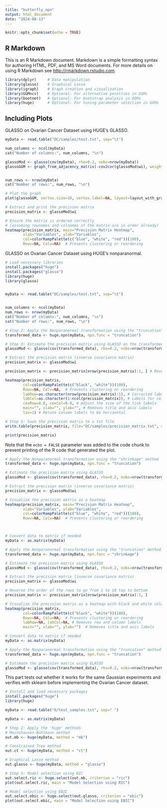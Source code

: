 ```yaml
---
title: "butterfly_npn"
output: html_document
date: "2024-08-13"
---
```


```r
knitr::opts_chunk$set(echo = TRUE)
```

## R Markdown

This is an R Markdown document. Markdown is a simple formatting syntax for authoring HTML, PDF, and MS Word documents. For more details on using R Markdown see <http://rmarkdown.rstudio.com>.

```r

library(dplyr)     # Data manipulation
library(glasso)    # Graphical Lasso
library(igraph)    # Graph creation and visualization
library(GGMncv)    # Optional: For alternative penalties in GGMs
library(bootnet)   # Optional: For bootstrap analysis in GGMs
library(huge)      # Optional: For tuning parameter selection in GGMs

```

## Including Plots

GLASSO on Ovarian Cancer Dataset using HUGE's GLASSO.

```r
myData <- read.table("OC/samples/test.txt", sep="\t")

num_columns <- ncol(myData)
cat("Number of columns:", num_columns, "\n")

glassoMod <- glasso(cov(myData), rho=0.2, nobs=nrow(myData))
glassoGGM <- graph_from_adjacency_matrix(-cov2cor(glassoMod$wi), weighted=TRUE, diag=FALSE, mode="undirected")


num_rows <- nrow(myData)
cat("Number of rows:", num_rows, "\n")

# Plot the graph
plot(glassoGGM, vertex.size=10, vertex.label=NA, layout=layout_with_graphopt)

# Extract and print the precision matrix
precision_matrix <- glassoMod$wi

# Ensure the matrix is ordered correctly
# (assuming rownames and colnames of the matrix are in order already)
heatmap(precision_matrix, main="Precision Matrix Heatmap", 
        xlab="Variables", ylab="Variables", 
        col=colorRampPalette(c("blue", "white", "red"))(100),
        Rowv=NA, Colv=NA)  # Prevents clustering or reordering
```


GLASSO on Ovarian Cancer Dataset using HUGE's nonparanormal.

```r
# Load necessary libraries
install.packages("huge")
install.packages("glasso")
library(huge)
library(glasso)


myData <- read.table("OC/samples/test.txt", sep="\t")


num_columns <- ncol(myData)
num_rows <- nrow(myData)
cat("Number of columns:", num_columns, "\n")
cat("Number of rows:", num_rows, "\n")

# Step 2: Apply the Nonparanormal transformation using the "truncation" method
transformed_data <- huge.npn(myData, npn.func = "truncation")

# Step 3: Estimate the precision matrix using GLASSO on the transformed data
glassoMod <- glasso(cov(transformed_data), rho=0.2, nobs=nrow(transformed_data))

# Extract the precision matrix (inverse covariance matrix)
precision_matrix <- glassoMod$wi

precision_matrix <- precision_matrix[nrow(precision_matrix):1, ] # Reverse order because of how it maps in R.

heatmap(precision_matrix, 
        col=colorRampPalette(c("black", "white"))(100),
        Rowv=NA, Colv=NA,  # Prevents clustering or reordering
        labRow=as.character(nrow(precision_matrix):1), # Corrected labels for rows
        labCol=as.character(1:ncol(precision_matrix)), # Labels for columns
        cexRow=0.8, cexCol=0.8, # Adjust the size of the tick labels
        main="", xlab="", ylab="", # Removes title and axis labels
        las=1) # Rotate column labels to be horizontal

# Step 5: Save the precision matrix to a txt file
write.table(precision_matrix, file="OC/samples/precision_matrix.txt", sep="\t", row.names=FALSE, col.names=FALSE)
```

```r
print(precision_matrix)
```
Note that the `echo = FALSE` parameter was added to the code chunk to prevent printing of the R code that generated the plot.

```r

# Apply the Nonparanormal transformation using the "shrinkage" method
transformed_data <- huge.npn(myData, npn.func = "truncation")

# Estimate the precision matrix using GLASSO
glassoMod <- glasso(cov(transformed_data), rho=0.2, nobs=nrow(transformed_data))

# Extract the precision matrix (inverse covariance matrix)
precision_matrix <- glassoMod$wi

# Visualize the precision matrix as a heatmap
heatmap(precision_matrix, main="Precision Matrix Heatmap", 
        xlab="Variables", ylab="Variables", 
        col=colorRampPalette(c("blue", "white", "red"))(100),
        Rowv=NA, Colv=NA)  # Prevents clustering or reordering



# Convert data to matrix if needed
myData <- as.matrix(myData)

# Apply the Nonparanormal transformation using the "truncation" method
transformed_data <- huge.npn(myData, npn.func = "shrinkage")

# Estimate the precision matrix using GLASSO
glassoMod <- glasso(cov(transformed_data), rho=0.2, nobs=nrow(transformed_data))

# Extract the precision matrix (inverse covariance matrix)
precision_matrix <- glassoMod$wi

# Reverse the order of the rows to go from 1 to 10 top to bottom
precision_matrix <- precision_matrix[nrow(precision_matrix):1, ]

# Visualize the precision matrix as a heatmap with black and white color scheme
heatmap(precision_matrix, 
        col=colorRampPalette(c("black", "white"))(100),
        Rowv=NA, Colv=NA,  # Prevents clustering or reordering
        labRow=NA, labCol=NA, # Removes row and column labels
        main="", xlab="", ylab="")  # Removes title and axis labels

# Convert data to matrix if needed
myData <- as.matrix(myData)

# Apply the Nonparanormal transformation using the "truncation" method
transformed_data <- huge.npn(myData, npn.func = "truncation")

# Estimate the precision matrix using GLASSO
glassoMod <- glasso(cov(transformed_data), rho=0.2, nobs=nrow(transformed_data))


```

This part tests out whether it works for the same Gaussian experiments and verifies with sklearn before implementing the Ovarian Cancer dataset.
```r
# Install and load necessary packages
install.packages("huge")
library(huge)

myData <- read.table("G/test_samples.txt", sep=" ")

myData <- as.matrix(myData)

# Step 2: Apply the 'huge' methods
# Meinshausen-Bühlmann method
out.mb <- huge(myData, method = "mb")

# Constrained Tree method
out.ct <- huge(myData, method = "ct")

# Graphical Lasso method
out.glasso <- huge(myData, method = "glasso")

# Step 3: Model selection using RIC
out.select.ric <- huge.select(out.mb, criterion = "ric")
plot(out.select.ric, main = "Model Selection using RIC")

# Model selection using EBIC
out.select.ebic <- huge.select(out.glasso, criterion = "ebic")
plot(out.select.ebic, main = "Model Selection using EBIC")

```

